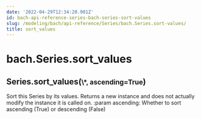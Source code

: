 ```yaml
---
date: '2022-04-29T12:34:20.901Z'
id: bach-api-reference-series-bach-series-sort-values
slug: /modeling/bach/api-reference/Series/bach.Series.sort-values/
title: sort_values
---
```


# bach.Series.sort_values

<div class="method">
<h2 class="signature-class"><span class="additional-name">Series.</span><span class="name">sort_values(</span><small class="parameter-list"><span class="parameter" id="*">\*</span>, <span class="parameter" id="ascending">ascending=True</span></small>)</h2>


<div class="content">

Sort this Series by its values.
Returns a new instance and does not actually modify the instance it is called on.
:param ascending: Whether to sort ascending (True) or descending (False)


</div>

</div>
